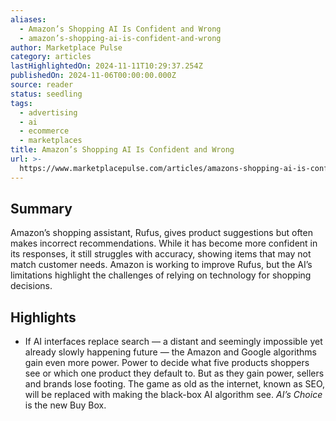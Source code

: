```yaml
---
aliases:
  - Amazon’s Shopping AI Is Confident and Wrong
  - amazon’s-shopping-ai-is-confident-and-wrong
author: Marketplace Pulse
category: articles
lastHighlightedOn: 2024-11-11T10:29:37.254Z
publishedOn: 2024-11-06T00:00:00.000Z
source: reader
status: seedling
tags:
  - advertising
  - ai
  - ecommerce
  - marketplaces
title: Amazon’s Shopping AI Is Confident and Wrong
url: >-
  https://www.marketplacepulse.com/articles/amazons-shopping-ai-is-confidently-wrong
---
```

## Summary

Amazon’s shopping assistant, Rufus, gives product suggestions but often makes incorrect recommendations. While it has become more confident in its responses, it still struggles with accuracy, showing items that may not match customer needs. Amazon is working to improve Rufus, but the AI’s limitations highlight the challenges of relying on technology for shopping decisions.

## Highlights

- If AI interfaces replace search — a distant and seemingly impossible yet already slowly happening future — the Amazon and Google algorithms gain even more power. Power to decide what five products shoppers see or which one product they default to. But as they gain power, sellers and brands lose footing. The game as old as the internet, known as SEO, will be replaced with making the black-box AI algorithm see. _AI’s Choice_ is the new Buy Box.
